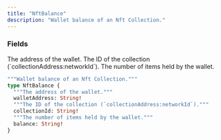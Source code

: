```yaml
---
title: "NftBalance"
description: "Wallet balance of an Nft Collection."
---
```


### Fields

<ResponseField name="walletAddress" type="String!" required>
  The address of the wallet.
</ResponseField>

<ResponseField name="collectionId" type="String!" required>
  The ID of the collection (`collectionAddress:networkId`).
</ResponseField>

<ResponseField name="balance" type="String!" required>
  The number of items held by the wallet.
</ResponseField>


```graphql NftBalance
"""Wallet balance of an Nft Collection."""
type NftBalance {
  """The address of the wallet."""
  walletAddress: String!
  """The ID of the collection (`collectionAddress:networkId`)."""
  collectionId: String!
  """The number of items held by the wallet."""
  balance: String!
}
```
